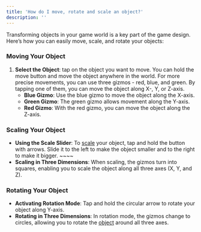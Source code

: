```yaml
---
title: 'How do I move, rotate and scale an object?'
description: ''
---
```


Transforming objects in your game world is a key part of the game design. Here’s how you can easily move, scale, and rotate your objects: 

### **Moving Your Object**

1. **Select the Object**: tap on the object you want to move. You can hold the move button and move the object anywhere in the world. For more precise movements, you can use three gizmos - red, blue, and green. By tapping one of them, you can move the object along X-, Y, or Z-axis.
    - **Blue Gizmo**: Use the blue gizmo to move the object along the X-axis.
    - **Green Gizmo**: The green gizmo allows movement along the Y-axis.
    - **Red Gizmo**: With the red gizmo, you can move the object along the Z-axis.

### **Scaling Your Object**

- **Using the Scale Slider**: To [scale](https://wiki.soba.xyz/behavior-editor/logic-on-objects/object-scale) your object, tap and hold the button with arrows. Slide it to the left to make the object smaller and to the right to make it bigger.  ~~~~
- **Scaling in Three Dimensions**: When scaling, the gizmos turn into squares, enabling you to scale the object along all three axes (X, Y, and Z).

### **Rotating Your Object**

- **Activating Rotation Mode**: Tap and hold the circular arrow to rotate your object along Y-axis.
- **Rotating in Three Dimensions**: In rotation mode, the gizmos change to circles, allowing you to rotate the [object](https://wiki.soba.xyz/behavior-editor/logic-on-objects/object-move) around all three axes.
